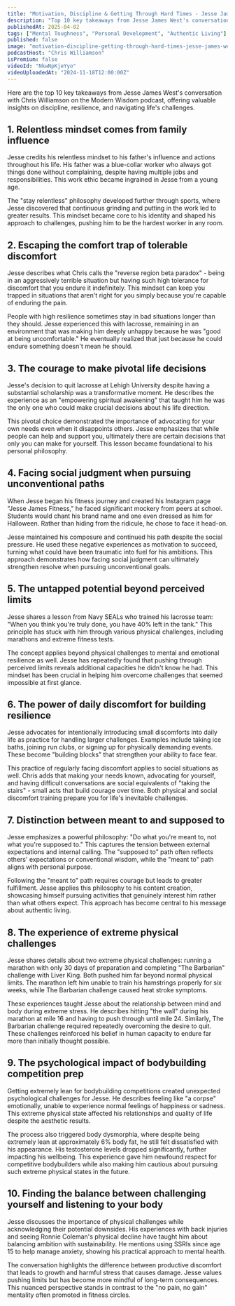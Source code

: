 ```yaml
---
title: "Motivation, Discipline & Getting Through Hard Times - Jesse James West"
description: "Top 10 key takeaways from Jesse James West's conversation with Chris Williamson on the Modern Wisdom podcast, offering valuable insights on discipline, resilience, and navigating life's challenges."
publishedAt: 2025-04-02
tags: ["Mental Toughness", "Personal Development", "Authentic Living"]
published: false
image: "motivation-discipline-getting-through-hard-times-jesse-james-west.jpg"
podcastHost: "Chris Williamson"
isPremium: false
videoId: "NkwNpKjeYyo"
videoUploadedAt: "2024-11-18T12:00:00Z"
---
```



<PodcastSummaryPageLayout frontmatter={frontmatter}>

Here are the top 10 key takeaways from Jesse James West's conversation with Chris Williamson on the Modern Wisdom podcast, offering valuable insights on discipline, resilience, and navigating life's challenges.

## 1. Relentless mindset comes from family influence

Jesse credits his relentless mindset to his father's influence and actions throughout his life. His father was a blue-collar worker who always got things done without complaining, despite having multiple jobs and responsibilities. This work ethic became ingrained in Jesse from a young age.

The "stay relentless" philosophy developed further through sports, where Jesse discovered that continuous grinding and putting in the work led to greater results. This mindset became core to his identity and shaped his approach to challenges, pushing him to be the hardest worker in any room.

## 2. Escaping the comfort trap of tolerable discomfort

Jesse describes what Chris calls the "reverse region beta paradox" - being in an aggressively terrible situation but having such high tolerance for discomfort that you endure it indefinitely. This mindset can keep you trapped in situations that aren't right for you simply because you're capable of enduring the pain.

People with high resilience sometimes stay in bad situations longer than they should. Jesse experienced this with lacrosse, remaining in an environment that was making him deeply unhappy because he was "good at being uncomfortable." He eventually realized that just because he could endure something doesn't mean he should.

## 3. The courage to make pivotal life decisions

Jesse's decision to quit lacrosse at Lehigh University despite having a substantial scholarship was a transformative moment. He describes the experience as an "empowering spiritual awakening" that taught him he was the only one who could make crucial decisions about his life direction.

This pivotal choice demonstrated the importance of advocating for your own needs even when it disappoints others. Jesse emphasizes that while people can help and support you, ultimately there are certain decisions that only you can make for yourself. This lesson became foundational to his personal philosophy.

## 4. Facing social judgment when pursuing unconventional paths

When Jesse began his fitness journey and created his Instagram page "Jesse James Fitness," he faced significant mockery from peers at school. Students would chant his brand name and one even dressed as him for Halloween. Rather than hiding from the ridicule, he chose to face it head-on.

Jesse maintained his composure and continued his path despite the social pressure. He used these negative experiences as motivation to succeed, turning what could have been traumatic into fuel for his ambitions. This approach demonstrates how facing social judgment can ultimately strengthen resolve when pursuing unconventional goals.

## 5. The untapped potential beyond perceived limits

Jesse shares a lesson from Navy SEALs who trained his lacrosse team: "When you think you're truly done, you have 40% left in the tank." This principle has stuck with him through various physical challenges, including marathons and extreme fitness tests.

The concept applies beyond physical challenges to mental and emotional resilience as well. Jesse has repeatedly found that pushing through perceived limits reveals additional capacities he didn't know he had. This mindset has been crucial in helping him overcome challenges that seemed impossible at first glance.

## 6. The power of daily discomfort for building resilience

Jesse advocates for intentionally introducing small discomforts into daily life as practice for handling larger challenges. Examples include taking ice baths, joining run clubs, or signing up for physically demanding events. These become "building blocks" that strengthen your ability to face fear.

This practice of regularly facing discomfort applies to social situations as well. Chris adds that making your needs known, advocating for yourself, and having difficult conversations are social equivalents of "taking the stairs" - small acts that build courage over time. Both physical and social discomfort training prepare you for life's inevitable challenges.

## 7. Distinction between meant to and supposed to

Jesse emphasizes a powerful philosophy: "Do what you're meant to, not what you're supposed to." This captures the tension between external expectations and internal calling. The "supposed to" path often reflects others' expectations or conventional wisdom, while the "meant to" path aligns with personal purpose.

Following the "meant to" path requires courage but leads to greater fulfillment. Jesse applies this philosophy to his content creation, showcasing himself pursuing activities that genuinely interest him rather than what others expect. This approach has become central to his message about authentic living.

## 8. The experience of extreme physical challenges

Jesse shares details about two extreme physical challenges: running a marathon with only 30 days of preparation and completing "The Barbarian" challenge with Liver King. Both pushed him far beyond normal physical limits. The marathon left him unable to train his hamstrings properly for six weeks, while The Barbarian challenge caused heat stroke symptoms.

These experiences taught Jesse about the relationship between mind and body during extreme stress. He describes hitting "the wall" during his marathon at mile 16 and having to push through until mile 24. Similarly, The Barbarian challenge required repeatedly overcoming the desire to quit. These challenges reinforced his belief in human capacity to endure far more than initially thought possible.

## 9. The psychological impact of bodybuilding competition prep

Getting extremely lean for bodybuilding competitions created unexpected psychological challenges for Jesse. He describes feeling like "a corpse" emotionally, unable to experience normal feelings of happiness or sadness. This extreme physical state affected his relationships and quality of life despite the aesthetic results.

The process also triggered body dysmorphia, where despite being extremely lean at approximately 6% body fat, he still felt dissatisfied with his appearance. His testosterone levels dropped significantly, further impacting his wellbeing. This experience gave him newfound respect for competitive bodybuilders while also making him cautious about pursuing such extreme physical states in the future.

## 10. Finding the balance between challenging yourself and listening to your body

Jesse discusses the importance of physical challenges while acknowledging their potential downsides. His experiences with back injuries and seeing Ronnie Coleman's physical decline have taught him about balancing ambition with sustainability. He mentions using SSRIs since age 15 to help manage anxiety, showing his practical approach to mental health.

The conversation highlights the difference between productive discomfort that leads to growth and harmful stress that causes damage. Jesse values pushing limits but has become more mindful of long-term consequences. This nuanced perspective stands in contrast to the "no pain, no gain" mentality often promoted in fitness circles.

</PodcastSummaryPageLayout>
